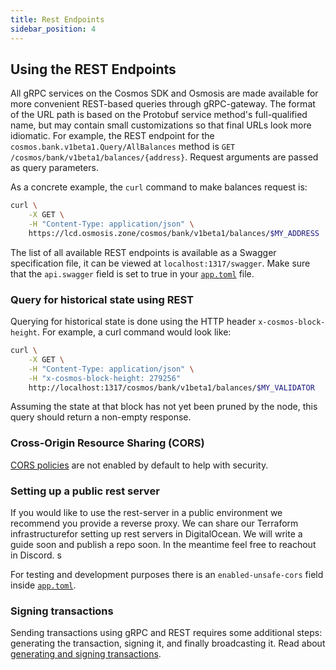 ```yaml
---
title: Rest Endpoints
sidebar_position: 4
---
```


## Using the REST Endpoints

All gRPC services on the Cosmos SDK  and Osmosis are made available for more convenient REST-based queries through gRPC-gateway. The format of the URL path is based on the Protobuf service method's full-qualified name, but may contain small customizations so that final URLs look more idiomatic. For example, the REST endpoint for the `cosmos.bank.v1beta1.Query/AllBalances` method is `GET /cosmos/bank/v1beta1/balances/{address}`. Request arguments are passed as query parameters.

As a concrete example, the `curl` command to make balances request is:

```bash
curl \
    -X GET \
    -H "Content-Type: application/json" \
    https://lcd.osmosis.zone/cosmos/bank/v1beta1/balances/$MY_ADDRESS
```

The list of all available REST endpoints is available as a Swagger specification file, it can be viewed at `localhost:1317/swagger`. Make sure that the `api.swagger` field is set to true in your [`app.toml`](../run-node/run-node.md#configuring-the-node-using-apptoml) file.

### Query for historical state using REST

Querying for historical state is done using the HTTP header `x-cosmos-block-height`. For example, a curl command would look like:

```bash
curl \
    -X GET \
    -H "Content-Type: application/json" \
    -H "x-cosmos-block-height: 279256"
    http://localhost:1317/cosmos/bank/v1beta1/balances/$MY_VALIDATOR
```

Assuming the state at that block has not yet been pruned by the node, this query should return a non-empty response.

### Cross-Origin Resource Sharing (CORS)

[CORS policies](https://developer.mozilla.org/en-US/docs/Web/HTTP/CORS) are not enabled by default to help with security. 

### Setting up a public rest server
If you would like to use the rest-server in a public environment we recommend you provide a reverse proxy. We can share our Terraform infrastructurefor setting up rest servers in DigitalOcean. We will write a guide soon and publish a repo soon. In the meantime feel free to reachout in Discord. s

For testing and development purposes there is an `enabled-unsafe-cors` field inside [`app.toml`](../run-node/run-node.md#configuring-the-node-using-apptoml).


### Signing transactions

Sending transactions using gRPC and REST requires some additional steps: generating the transaction, signing it, and finally broadcasting it. Read about [generating and signing transactions](https://docs.cosmos.network/v0.46/run-node/txs.html).
